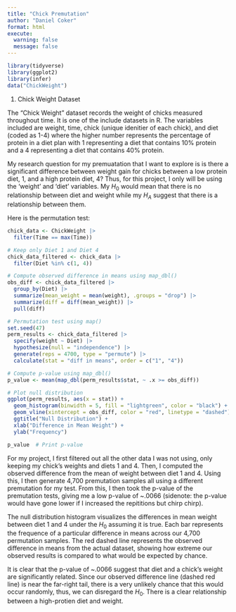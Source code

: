```yaml
---
title: "Chick Premutation"
author: "Daniel Coker"
format: html
execute:
  warning: false
  message: false
---
```


```r
library(tidyverse)
library(ggplot2)
library(infer)
data("ChickWeight")
```

1.  Chick Weight Dataset

The "Chick Weight" dataset records the weight of chicks measured throughout time. It is one of the include datasets in R. The variables included are weight, time, chick (unique idenitier of each chick), and diet (coded as 1-4) where the higher number represents the percentage of protein in a diet plan with 1 representing a diet that contains 10% protein and a 4 representing a diet that contains 40% protein. 

My research question for my premuatation that I want to explore is is there a significant difference between weight gain for chicks between a low protein diet, 1, and a high protein diet, 4? Thus, for this project, I only will be using the 'weight' and 'diet' variables. My $H_0$ would mean that there is no relationship between diet and weight while my $H_A$ suggest that there is a relationship between them. 

Here is the permutation test:
```r
chick_data <- ChickWeight |> 
  filter(Time == max(Time)) 

# Keep only Diet 1 and Diet 4
chick_data_filtered <- chick_data |> 
  filter(Diet %in% c(1, 4))

# Compute observed difference in means using map_dbl()
obs_diff <- chick_data_filtered |> 
  group_by(Diet) |> 
  summarize(mean_weight = mean(weight), .groups = "drop") |> 
  summarize(diff = diff(mean_weight)) |> 
  pull(diff)

# Permutation test using map()
set.seed(47)
perm_results <- chick_data_filtered |> 
  specify(weight ~ Diet) |> 
  hypothesize(null = "independence") |> 
  generate(reps = 4700, type = "permute") |> 
  calculate(stat = "diff in means", order = c("1", "4"))

# Compute p-value using map_dbl()
p_value <- mean(map_dbl(perm_results$stat, ~ .x >= obs_diff))

# Plot null distribution
ggplot(perm_results, aes(x = stat)) +
  geom_histogram(binwidth = 5, fill = "lightgreen", color = "black") +
  geom_vline(xintercept = obs_diff, color = "red", linetype = "dashed") +
  ggtitle("Null Distribution") +
  xlab("Difference in Mean Weight") +
  ylab("Frequency")

p_value  # Print p-value
```
For my project, I first filtered out all the other data I was not using, only keeping my chick's weights and diets 1 and 4. Then, I computed the observed difference from the mean of weight between diet 1 and 4. Using this, I then generate 4,700 premutation samples all using a different premutation for my test. From this, I then took the p-value of the premutation tests, giving me a low p-value of ~.0066 (sidenote: the p-value would have gone lower if I increased the repititions but chirp chirp). 

The null distribution histogram visualizes the differences in mean weight between diet 1 and 4 under the $H_0$ assuming it is true. Each bar represents the frequence of a particular difference in means across our 4,700 permutation samples. The red dashed line represents the observed difference in means from the actual dataset, showing how extreme our observed results is compared to what would be expected by chance.

It is clear that the p-value of ~.0066 suggest that diet and a chick's weight are significantly related. Since our observed difference line (dashed red line) is near the far-right tail, there is a very unlikely chance that this would occur randomly, thus, we can disregard the $H_0$. There is a clear relationship between a high-protien diet and weight.   
